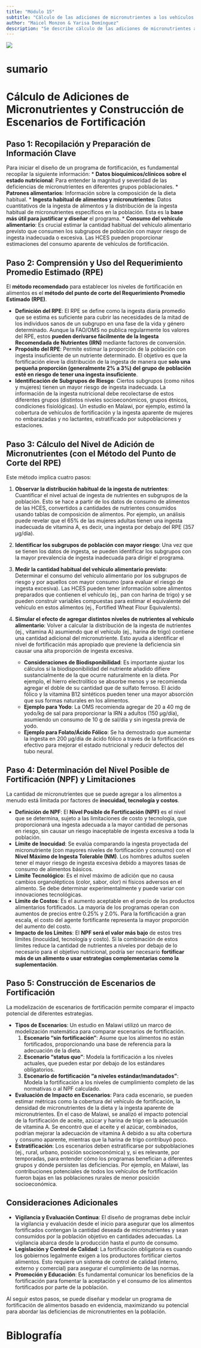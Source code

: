 ```yaml
---
title: "Módulo 15"
subtitle: "Cálculo de las adiciones de micronutrientes a los vehículos de fortificación seleccionados, utilizando el EAR como referencia y construcción de escenarios de fortificación"
author: "Maicel Monzon & Yarisa Domínguez"
description: "Se describe cálculo de las adiciones de micronutrientes a los vehículos de fortificación seleccionados, utilizando el EAR como referencia y construcción de escenarios de fortificación"
---
```


![](/static/images/modulo15.png){fig-align="center"}

# sumario



# Cálculo de Adiciones de Micronutrientes y Construcción de Escenarios de Fortificación

## Paso 1: Recopilación y Preparación de Información Clave

Para iniciar el diseño de un programa de fortificación, es fundamental recopilar la siguiente información:
*   **Datos bioquímicos/clínicos sobre el estado nutricional**: Para entender la magnitud y severidad de las deficiencias de micronutrientes en diferentes grupos poblacionales.
*   **Patrones alimentarios**: Información sobre la composición de la dieta habitual.
*   **Ingesta habitual de alimentos y micronutrientes**: Datos cuantitativos de la ingesta de alimentos y la distribución de la ingesta habitual de micronutrientes específicos en la población. Esta es la **base más útil para justificar y diseñar** el programa.
*   **Consumo del vehículo alimentario**: Es crucial estimar la cantidad habitual del vehículo alimentario previsto que consumen los subgrupos de población con mayor riesgo de ingesta inadecuada o excesiva. Las HCES pueden proporcionar estimaciones del consumo aparente de vehículos de fortificación.

## Paso 2: Comprensión y Uso del Requerimiento Promedio Estimado (RPE)

El **método recomendado** para establecer los niveles de fortificación en alimentos es el **método del punto de corte del Requerimiento Promedio Estimado (RPE)**.

*   **Definición del RPE**: El RPE se define como la ingesta diaria promedio que se estima es suficiente para cubrir las necesidades de la mitad de los individuos sanos de un subgrupo en una fase de la vida y género determinado. Aunque la FAO/OMS no publica regularmente los valores del RPE, estos **pueden derivarse fácilmente de la Ingesta Recomendada de Nutrientes (IRN)** mediante factores de conversión.
*   **Propósito del RPE**: Permite estimar la proporción de la población con ingesta insuficiente de un nutriente determinado. El objetivo es que la fortificación eleve la distribución de la ingesta de manera que **solo una pequeña proporción (generalmente 2% a 3%) del grupo de población esté en riesgo de tener una ingesta insuficiente**.
*   **Identificación de Subgrupos de Riesgo**: Ciertos subgrupos (como niños y mujeres) tienen un mayor riesgo de ingesta inadecuada. La información de la ingesta nutricional debe recolectarse de estos diferentes grupos (distintos niveles socioeconómicos, grupos étnicos, condiciones fisiológicas). Un estudio en Malawi, por ejemplo, estimó la cobertura de vehículos de fortificación y la ingesta aparente de mujeres no embarazadas y no lactantes, estratificado por subpoblaciones y estaciones.

## Paso 3: Cálculo del Nivel de Adición de Micronutrientes (con el Método del Punto de Corte del RPE)

Este método implica cuatro pasos:

1.  **Observar la distribución habitual de la ingesta de nutrientes**: Cuantificar el nivel actual de ingesta de nutrientes en subgrupos de la población. Esto se hace a partir de los datos de consumo de alimentos de las HCES, convertidos a cantidades de nutrientes consumidos usando tablas de composición de alimentos. Por ejemplo, un análisis puede revelar que el 65% de las mujeres adultas tienen una ingesta inadecuada de vitamina A, es decir, una ingesta por debajo del RPE (357 µg/día).
2.  **Identificar los subgrupos de población con mayor riesgo**: Una vez que se tienen los datos de ingesta, se pueden identificar los subgrupos con la mayor prevalencia de ingesta inadecuada para dirigir el programa.
3.  **Medir la cantidad habitual del vehículo alimentario previsto**: Determinar el consumo del vehículo alimentario por los subgrupos de riesgo y por aquellos con mayor consumo (para evaluar el riesgo de ingesta excesiva). Las HCES pueden tener información sobre alimentos preparados que contienen el vehículo (ej., pan con harina de trigo) y se pueden construir variables compuestas para estimar el equivalente del vehículo en estos alimentos (ej., Fortified Wheat Flour Equivalents).
4.  **Simular el efecto de agregar distintos niveles de nutrientes al vehículo alimentario**: Volver a calcular la distribución de la ingesta de nutrientes (ej., vitamina A) asumiendo que el vehículo (ej., harina de trigo) contiene una cantidad adicional del micronutriente. Esto ayuda a identificar el nivel de fortificación más apropiado que previene la deficiencia sin causar una alta proporción de ingesta excesiva.

    *   **Consideraciones de Biodisponibilidad**: Es importante ajustar los cálculos si la biodisponibilidad del nutriente añadido difiere sustancialmente de la que ocurre naturalmente en la dieta. Por ejemplo, el hierro electrolítico se absorbe menos y se recomienda agregar el doble de su cantidad que de sulfato ferroso. El ácido fólico y la vitamina B12 sintéticos pueden tener una mayor absorción que sus formas naturales en los alimentos.
    *   **Ejemplo para Yodo**: La OMS recomienda agregar de 20 a 40 mg de yodo/kg de sal para proporcionar la IRN a adultos (150 µg/día), asumiendo un consumo de 10 g de sal/día y sin ingesta previa de yodo.
    *   **Ejemplo para Folato/Ácido Fólico**: Se ha demostrado que aumentar la ingesta en 200 µg/día de ácido fólico a través de la fortificación es efectivo para mejorar el estado nutricional y reducir defectos del tubo neural.

## Paso 4: Determinación del Nivel Posible de Fortificación (NPF) y Limitaciones

La cantidad de micronutrientes que se puede agregar a los alimentos a menudo está limitada por factores de **inocuidad, tecnología y costos**.

*   **Definición de NPF**: El **Nivel Posible de Fortificación (NPF)** es el nivel que se determina, sujeto a las limitaciones de costo y tecnología, que proporcionará una ingesta adecuada a la mayor cantidad de personas en riesgo, sin causar un riesgo inaceptable de ingesta excesiva a toda la población.
*   **Límite de Inocuidad**: Se evalúa comparando la ingesta proyectada del micronutriente (con mayores niveles de fortificación y consumo) con el **Nivel Máximo de Ingesta Tolerable (NM)**. Los hombres adultos suelen tener el mayor riesgo de ingesta excesiva debido a mayores tasas de consumo de alimentos básicos.
*   **Límite Tecnológico**: Es el nivel máximo de adición que no causa cambios organolépticos (color, sabor, olor) ni físicos adversos en el alimento. Se debe determinar experimentalmente y puede variar con innovaciones tecnológicas.
*   **Límite de Costos**: Es el aumento aceptable en el precio de los productos alimentarios fortificados. La mayoría de los programas operan con aumentos de precios entre 0.25% y 2.0%. Para la fortificación a gran escala, el costo del agente fortificante representa la mayor proporción del aumento del costo.
*   **Impacto de los Límites**: El **NPF será el valor más bajo** de estos tres límites (inocuidad, tecnología y costo). Si la combinación de estos límites reduce la cantidad de nutrientes a niveles por debajo de lo necesario para el objetivo nutricional, podría ser necesario **fortificar más de un alimento o usar estrategias complementarias como la suplementación**.

## Paso 5: Construcción de Escenarios de Fortificación

La modelización de escenarios de fortificación permite comparar el impacto potencial de diferentes estrategias.

*   **Tipos de Escenarios**: Un estudio en Malawi utilizó un marco de modelización matemática para comparar escenarios de fortificación.
    1.  **Escenario "sin fortificación"**: Asume que los alimentos no están fortificados, proporcionando una base de referencia para la adecuación de la dieta.
    2.  **Escenario "status quo"**: Modela la fortificación a los niveles actuales, que pueden estar por debajo de los estándares obligatorios.
    3.  **Escenario de fortificación "a niveles estándar/mandatados"**: Modela la fortificación a los niveles de cumplimiento completo de las normativas o al NPF calculado.
*   **Evaluación de Impacto en Escenarios**: Para cada escenario, se pueden estimar métricas como la cobertura del vehículo de fortificación, la densidad de micronutrientes de la dieta y la ingesta aparente de micronutrientes. En el caso de Malawi, se analizó el impacto potencial de la fortificación de aceite, azúcar y harina de trigo en la adecuación de vitamina A. Se encontró que el aceite y el azúcar, combinados, podrían mejorar la adecuación de vitamina A debido a su alta cobertura y consumo aparente, mientras que la harina de trigo contribuyó poco.
*   **Estratificación**: Los escenarios deben estratificarse por subpoblaciones (ej., rural, urbano, posición socioeconómica) y, si es relevante, por temporadas, para entender cómo los programas benefician a diferentes grupos y dónde persisten las deficiencias. Por ejemplo, en Malawi, las contribuciones potenciales de todos los vehículos de fortificación fueron bajas en las poblaciones rurales de menor posición socioeconómica.

## Consideraciones Adicionales

*   **Vigilancia y Evaluación Continua**: El diseño de programas debe incluir la vigilancia y evaluación desde el inicio para asegurar que los alimentos fortificados contengan la cantidad deseada de micronutrientes y sean consumidos por la población objetivo en cantidades adecuadas. La vigilancia abarca desde la producción hasta el punto de consumo.
*   **Legislación y Control de Calidad**: La fortificación obligatoria es cuando los gobiernos legalmente exigen a los productores fortificar ciertos alimentos. Esto requiere un sistema de control de calidad (interno, externo y comercial) para asegurar el cumplimiento de las normas.
*   **Promoción y Educación**: Es fundamental comunicar los beneficios de la fortificación para fomentar la aceptación y el consumo de los alimentos fortificados por parte de la población.

Al seguir estos pasos, se puede diseñar y modelar un programa de fortificación de alimentos basado en evidencia, maximizando su potencial para abordar las deficiencias de micronutrientes en la población.

# Biblografía

